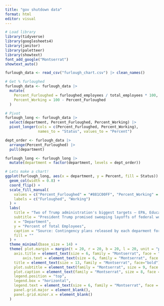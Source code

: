 ```yaml
---
title: "gov shutdown data"
format: html
editor: visual
---
```


```r
# Load library
library(tidyverse)
library(googlesheets4) 
library(janitor)
library(paletteer)
library(showtext)
font_add_google("Montserrat")
showtext_auto()
```


```r
furlough_data <- read_csv("furlough_chart.csv") |> clean_names()
```


```r
# Get % furloughed
furlough_data <- furlough_data |>
  mutate(
    Percent_Furloughed = furloughed_employees / total_employees * 100,
    Percent_Working = 100 - Percent_Furloughed
  )

# Pivot
furlough_long <- furlough_data |>
  select(department, Percent_Furloughed, Percent_Working) |>
  pivot_longer(cols = c(Percent_Furloughed, Percent_Working),
               names_to = "Status", values_to = "Percent")

dept_order <- furlough_data |>
  arrange(Percent_Furloughed) |>
  pull(department)

furlough_long <- furlough_long |>
  mutate(department = factor(department, levels = dept_order))

# Lets make a chart! 
ggplot(furlough_long, aes(x = department, y = Percent, fill = Status)) +
  geom_col(width = 0.8) +
  coord_flip() +
  scale_fill_manual(
    values = c("Percent_Furloughed" = "#881C00FF", "Percent_Working" = "grey90"),
    labels = c("Furloughed", "Working")
  ) +
  labs(
    title = "Two of Trump administration's biggest targets — EPA, Education — see largest furlough rates in shutdown",
    subtitle = "President Trump promised sweeping layoffs of federal workers with a government shutdown. Though that appears not to have happened, no previous shutdown has seen as many furloughed workers as October's ongoing one.",
    x = "Department",
    y = "Percent of Total Employees",
    caption = "Source: Contingency plans released by each deparment for the government shutdown, The New York Times | Chart by Matt Cohen",
    fill = ""
  ) +
  theme_minimal(base_size = 14) +
  theme( plot.margin = margin(t = 20, r = 20, b = 20, l = 20, unit = "pt"),
    axis.title = element_text(size = 6, family = "Montserrat", face = "bold"),
        axis.text = element_text(size = 6, family = "Montserrat", face = "plain"),
    title = element_text(size = 13, family = "Montserrat", face="bold"),
    plot.subtitle = element_text(family = "Montserrat", size = 9, face = "plain"),
    plot.caption = element_text(family = "Montserrat", size = 8, face = "italic"),
    legend.position = "top",
    legend.box = "horizontal",
    legend.text = element_text(size = 6, family = "Montserrat", face = "plain"), #the margin brings the text and dot closer
    panel.grid.major = element_blank(),
    panel.grid.minor.x = element_blank()
  ) 
```

